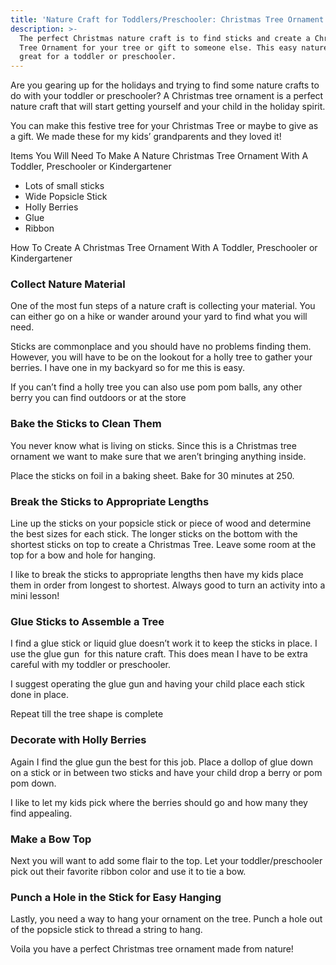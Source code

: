 ```yaml
---
title: 'Nature Craft for Toddlers/Preschooler: Christmas Tree Ornament'
description: >-
  The perfect Christmas nature craft is to find sticks and create a Christmas
  Tree Ornament for your tree or gift to someone else. This easy nature craft is
  great for a toddler or preschooler.
---
```


Are you gearing up for the holidays and trying to find some nature crafts to do with your toddler or preschooler? A Christmas tree ornament is a perfect nature craft that will start getting yourself and your child in the holiday spirit.


You can make this festive tree for your Christmas Tree or maybe to give as a gift. We made these for my kids’ grandparents and they loved it!

Items You Will Need To Make A Nature Christmas Tree Ornament With A Toddler, Preschooler or Kindergartener

* Lots of small sticks
* Wide Popsicle Stick
* Holly Berries
* Glue
* Ribbon

How To Create A Christmas Tree Ornament With A Toddler, Preschooler or Kindergartener

### Collect Nature Material

One of the most fun steps of a nature craft is collecting your material. You can either go on a hike or wander around your yard to find what you will need.


Sticks are commonplace and you should have no problems finding them. However, you will have to be on the lookout for a holly tree to gather your berries. I have one in my backyard so for me this is easy. 

If you can’t find a holly tree you can also use pom pom balls, any other berry you can find outdoors or at the store

### Bake the Sticks to Clean Them

You never know what is living on sticks. Since this is a Christmas tree ornament we want to make sure that we aren’t bringing anything inside. 

Place the sticks on foil in a baking sheet. Bake for 30 minutes at 250. 

### Break the Sticks to Appropriate Lengths 

Line up the sticks on your popsicle stick or piece of wood and determine the best sizes for each stick. The longer sticks on the bottom with the shortest sticks on top to create a Christmas Tree. Leave some room at the top for a bow and hole for hanging.

I like to break the sticks to appropriate lengths then have my kids place them in order from longest to shortest. Always good to turn an activity into a mini lesson!

### Glue Sticks to Assemble a Tree

I find a glue stick or liquid glue doesn’t work it to keep the sticks in place. I use the glue gun  for this nature craft. This does mean I have to be extra careful with my toddler or preschooler.

I suggest operating the glue gun and having your child place each stick done in place. 

Repeat till the tree shape is complete

### Decorate with Holly Berries

Again I find the glue gun the best for this job. Place a dollop of glue down on a stick or in between two sticks and have your child drop a berry or pom pom down. 

I like to let my kids pick where the berries should go and how many they find appealing.

### Make a Bow Top

Next you will want to add some flair to the top. Let your toddler/preschooler pick out their favorite ribbon color and use it to tie a bow. 

### Punch a Hole in the Stick for Easy Hanging

Lastly, you need a way to hang your ornament on the tree. Punch a hole out of the popsicle stick to thread a string to hang. 

Voila you have a perfect Christmas tree ornament made from nature!


